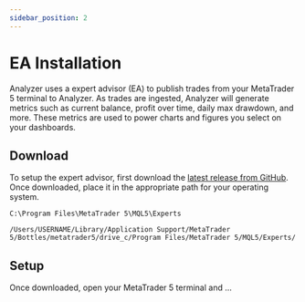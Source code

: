```yaml
---
sidebar_position: 2
---
```



# EA Installation

Analyzer uses a expert advisor (EA) to publish trades from your MetaTrader 5
terminal to Analyzer. As trades are ingested, Analyzer will generate metrics
such as current balance, profit over time, daily max drawdown, and more. These
metrics are used to power charts and figures you select on your dashboards.

## Download

To setup the expert advisor, first download the
[latest release from GitHub](todo). Once downloaded, place it in the appropriate
path for your operating system.

<Tabs>
  <TabItem value="win" label="Windows">

```
C:\Program Files\MetaTrader 5\MQL5\Experts
```

  </TabItem>

  <TabItem value="mac" label="macOS">

```
/Users/USERNAME/Library/Application Support/MetaTrader 5/Bottles/metatrader5/drive_c/Program Files/MetaTrader 5/MQL5/Experts/
```

  </TabItem>
</Tabs>

## Setup

Once downloaded, open your MetaTrader 5 terminal and ...
